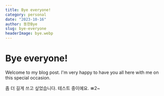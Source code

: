 ```yaml
---
title: Bye everyone!
category: personal
date: "2023-10-16"
author: 동한Bye
slug: bye-everyone
headerImage: bye.webp
---
```


# Bye everyone!

Welcome to my blog post. I'm very happy to have you all here with me on this
special occasion.

좀 더 길게 쓰고 싶었습니다. 테스트 중이예요. ㅃ2~
